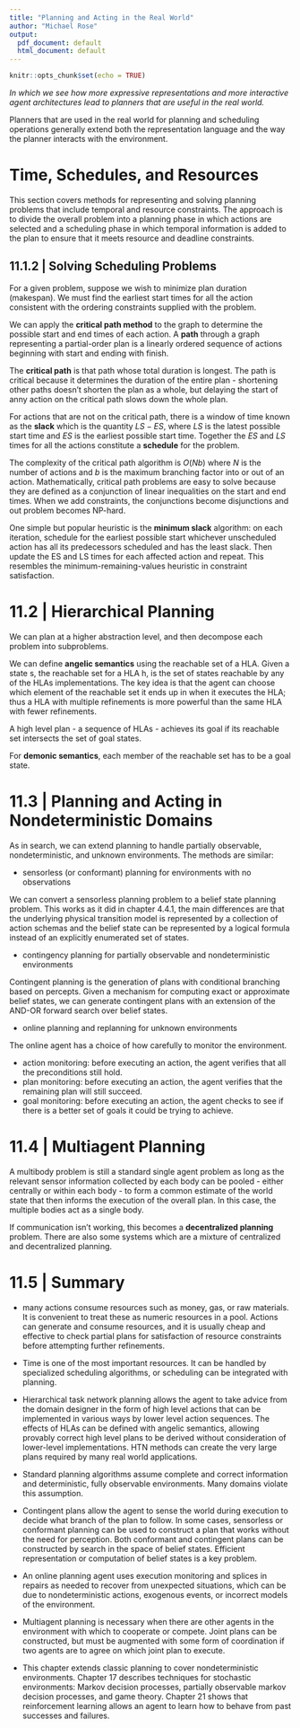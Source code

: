 ```yaml
---
title: "Planning and Acting in the Real World"
author: "Michael Rose"
output:
  pdf_document: default
  html_document: default
---
```


```r
knitr::opts_chunk$set(echo = TRUE)
```

_In which we see how more expressive representations and more interactive agent architectures lead to planners that are useful in the real world._

Planners that are used in the real world for planning and scheduling operations generally extend both the representation language and the way the planner interacts with the environment. 

# Time, Schedules, and Resources 

This section covers methods for representing and solving planning problems that include temporal and resource constraints. The approach is to divide the overall problem into a planning phase in which actions are selected and a scheduling phase in which temporal information is added to the plan to ensure that it meets resource and deadline constraints. 

## 11.1.2 | Solving Scheduling Problems 

For a given problem, suppose we wish to minimize plan duration (makespan). We must find the earliest start times for all the action consistent with the ordering constraints supplied with the problem. 

We can apply the **critical path method** to the graph to determine the possible start and end times of each action. A **path** through a graph representing a partial-order plan is a linearly ordered sequence of actions beginning with start and ending with finish. 

The **critical path** is that path whose total duration is longest. The path is critical because it determines the duration of the entire plan - shortening other paths doesn't shorten the plan as a whole, but delaying the start of anny action on the critical path slows down the whole plan. 

For actions that are not on the critical path, there is a window of time known as the **slack** which is the quantity $LS - ES$, where $LS$ is the latest possible start time and $ES$ is the earliest possible start time. Together the $ES$ and $LS$ times for all the actions constitute a **schedule** for the problem. 

The complexity of the critical path algorithm is $O(Nb)$ where $N$ is the number of actions and $b$ is the maximum branching factor into or out of an action. Mathematically, critical path problems are easy to solve because they are defined as a conjunction of linear inequalities on the start and end times. When we add constraints, the conjunctions become disjunctions and out problem becomes NP-hard. 

One simple but popular heuristic is the **minimum slack** algorithm: on each iteration, schedule for the earliest possible start whichever unscheduled action has all its predecessors scheduled and has the least slack. Then update the ES and LS times for each affected action and repeat. This resembles the minimum-remaining-values heuristic in constraint satisfaction. 

# 11.2 | Hierarchical Planning 

We can plan at a higher abstraction level, and then decompose each problem into subproblems. 

We can define **angelic semantics** using the reachable set of a HLA. Given a state s, the reachable set for a HLA h, is the set of states reachable by any of the HLAs implementations. The key idea is that the agent can choose which element of the reachable set it ends up in when it executes the HLA; thus a HLA with multiple refinements is more powerful than the same HLA with fewer refinements. 

A high level plan - a sequence of HLAs - achieves its goal if its reachable set intersects the set of goal states.

For **demonic semantics**, each member of the reachable set has to be a goal state. 

# 11.3 | Planning and Acting in Nondeterministic Domains 

As in search, we can extend planning to handle partially observable, nondeterministic, and unknown environments. The methods are similar: 

- sensorless (or conformant) planning for environments with no observations 

We can convert a sensorless planning problem to a belief state planning problem. This works as it did in chapter 4.4.1, the main differences are that the underlying physical transition model is represented by a collection of action schemas and the belief state can be represented by a logical formula instead of an explicitly enumerated set of states. 

- contingency planning for partially observable and nondeterministic environments

Contingent planning is the generation of plans with conditional branching based on percepts. Given a mechanism for computing exact or approximate belief states, we can generate contingent plans with an extension of the AND-OR forward search over belief states. 

- online planning and replanning for unknown environments 

The online agent has a choice of how carefully to monitor the environment. 

  - action monitoring: before executing an action, the agent verifies that all the preconditions still hold. 
  - plan monitoring: before executing an action, the agent verifies that the remaining plan will still succeed. 
  - goal monitoring: before executing an action, the agent checks to see if there is a better set of goals it could be trying to achieve. 
  
# 11.4 | Multiagent Planning 


A multibody problem is still a standard single agent problem as long as the relevant sensor information collected by each body can be pooled - either centrally or within each body - to form a common estimate of the world state that then informs the execution of the overall plan. In this case, the multiple bodies act as a single body. 

If communication isn't working, this becomes a **decentralized planning** problem. There are also some systems which are a mixture of centralized and decentralized planning. 

# 11.5 | Summary 

- many actions consume resources such as money, gas, or raw materials. It is convenient to treat these as numeric resources in a pool. Actions can generate and consume resources, and it is usually cheap and effective to check partial plans for satisfaction of resource constraints before attempting further refinements. 

- Time is one of the most important resources. It can be handled by specialized scheduling algorithms, or scheduling can be integrated with planning.

- Hierarchical task network planning allows the agent to take advice from the domain designer in the form of high level actions that can be implemented in various ways by lower level action sequences. The effects of HLAs can be defined with angelic semantics, allowing provably correct high level plans to be derived without consideration of lower-level implementations. HTN methods can create the very large plans required by many real world applications. 

- Standard planning algorithms assume complete and correct information and deterministic, fully observable environments. Many domains violate this assumption. 

- Contingent plans allow the agent to sense the world during execution to decide what branch of the plan to follow. In some cases, sensorless or conformant planning can be used to construct a plan that works without the need for perception. Both conformant and contingent plans can be constructed by search in the space of belief states. Efficient representation or computation of belief states is a key problem. 

- An online planning agent uses execution monitoring and splices in repairs as needed to recover from unexpected situations, which can be due to nondeterministic actions, exogenous events, or incorrect models of the environment. 

- Multiagent planning is necessary when there are other agents in the environment with which to cooperate or compete. Joint plans can be constructed, but must be augmented with some form of coordination if two agents are to agree on which joint plan to execute.

- This chapter extends classic planning to cover nondeterministic environments. Chapter 17 describes techniques for stochastic environments: Markov decision processes, partially observable markov decision processes, and game theory. Chapter 21 shows that reinforcement learning allows an agent to learn how to behave from past successes and failures. 



